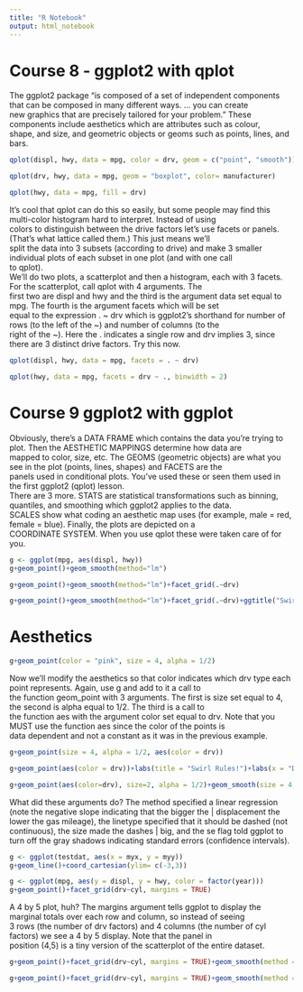 ```yaml
---
title: "R Notebook"
output: html_notebook
---
```


# Course 8 - ggplot2 with qplot

| The ggplot2 package "is composed of a set of independent components that can be composed in many different ways. ... you can create
| new graphics that are precisely tailored for your problem." These components include aesthetics which are attributes such as colour,
| shape, and size, and geometric objects or geoms such as points, lines, and bars.

```r
qplot(displ, hwy, data = mpg, color = drv, geom = c("point", "smooth"))
```

```r
qplot(drv, hwy, data = mpg, geom = "boxplot", color= manufacturer)
```

```r
qplot(hwy, data = mpg, fill = drv)
```

| It's cool that qplot can do this so easily, but some people may find this multi-color histogram hard to interpret. Instead of using
| colors to distinguish between the drive factors let's use facets or panels. (That's what lattice called them.) This just means we'll
| split the data into 3 subsets (according to drive) and make 3 smaller individual plots of each subset in one plot (and with one call
| to qplot).

| We'll do two plots, a scatterplot and then a histogram, each with 3 facets. For the scatterplot, call qplot with 4 arguments. The
| first two are displ and hwy and the third is the argument data set equal to mpg. The fourth is the argument facets which will be set
| equal to the expression . ~ drv which is ggplot2's shorthand for number of rows (to the left of the ~) and number of columns (to the
| right of the ~). Here the . indicates a single row and drv implies 3, since there are 3 distinct drive factors. Try this now.

```r
qplot(displ, hwy, data = mpg, facets = . ~ drv)
```

```r
qplot(hwy, data = mpg, facets = drv ~ ., binwidth = 2)
```

# Course 9 ggplot2 with ggplot

| Obviously, there's a DATA FRAME which contains the data you're trying to plot. Then the AESTHETIC MAPPINGS determine how data are
| mapped to color, size, etc. The GEOMS (geometric objects) are what you see in the plot (points, lines, shapes) and FACETS are the
| panels used in conditional plots. You've used these or seen them used in the first ggplot2 (qplot) lesson.

| There are 3 more. STATS are statistical transformations such as binning, quantiles, and smoothing which ggplot2 applies to the data.
| SCALES show what coding an aesthetic map uses (for example, male = red, female = blue). Finally, the plots are depicted on a
| COORDINATE SYSTEM. When you use qplot these were taken care of for you.

```r
g <- ggplot(mpg, aes(displ, hwy))
g+geom_point()+geom_smooth(method="lm")
```

```r
g+geom_point()+geom_smooth(method="lm")+facet_grid(.~drv)
```

```r
g+geom_point()+geom_smooth(method="lm")+facet_grid(.~drv)+ggtitle("Swirl Rules!")
```

# Aesthetics

```r
g+geom_point(color = "pink", size = 4, alpha = 1/2)
```

| Now we'll modify the aesthetics so that color indicates which drv type each point represents. Again, use g and add to it a call to
| the function geom_point with 3 arguments. The first is size set equal to 4, the second is alpha equal to 1/2. The third is a call to
| the function aes with the argument color set equal to drv. Note that you MUST use the function aes since the color of the points is
| data dependent and not a constant as it was in the previous example.

```r
g+geom_point(size = 4, alpha = 1/2, aes(color = drv))
```

```r
g+geom_point(aes(color = drv))+labs(title = "Swirl Rules!")+labs(x = "Displacement", y = "Hwy Mileage")
```

```r
g+geom_point(aes(color=drv), size=2, alpha = 1/2)+geom_smooth(size = 4, linetype = 3, method = "lm", se = FALSE)
```
 What did these arguments do? The method specified a linear regression (note the negative slope indicating that the bigger the
| displacement the lower the gas mileage), the linetype specified that it should be dashed (not continuous), the size made the dashes
| big, and the se flag told ggplot to turn off the gray shadows indicating standard errors (confidence intervals).

```r
g <- ggplot(testdat, aes(x = myx, y = myy))
g+geom_line()+coord_cartesian(ylim= c(-3,3))
```

```r
g <- ggplot(mpg, aes(y = displ, y = hwy, color = factor(year)))
g+geom_point()+facet_grid(drv~cyl, margins = TRUE)
```

| A 4 by 5 plot, huh? The margins argument tells ggplot to display the marginal totals over each row and column, so instead of seeing
| 3 rows (the number of drv factors) and 4 columns (the number of cyl factors) we see a 4 by 5 display. Note that the panel in
| position (4,5) is a tiny version of the scatterplot of the entire dataset.

```r
g+geom_point()+facet_grid(drv~cyl, margins = TRUE)+geom_smooth(method = "lm", se = FALSE, size = 2, color = "black")
```

```r
g+geom_point()+facet_grid(drv~cyl, margins = TRUE)+geom_smooth(method = "lm", se = FALSE, size = 2, color = "black")+labs(x = "Displacement", y= "Highway Mileage", title = "Swirl Rules!"
```

